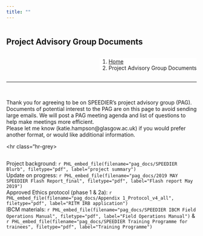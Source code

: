 ```yaml
---
title: ""
---
```


<!--Add a loading bar!-->
<script src="pace.js"></script>
<link href="pace_loadbar_loading.css" rel="stylesheet" />

<!--Create a block for title and breadcrumbs to appear on same line-->
<div style="width: 100%; display: inline-block;">
<div style="float: left; ">
# Project Advisory Group Documents
</div>
<div style="float: right;">
<ol class="breadcrumb" style="background-color:white;">
  <li class="breadcrumb-item"><a href="index.html">Home</a></li>
  <li class="breadcrumb-item active">Project Advisory Group Documents</li>
</ol>
</div>
</div>
<hr class="hr-orange">

<br>

<!--Begin page content!-->

Thank you for agreeing to be on SPEEDIER's project advisory group (PAG). Documents of potential interest to the PAG are on this page to avoid sending large emails. We will post a PAG meeting agenda and list of questions to help make meetings more efficient.
<br>
Please let me know (katie.hampson@glasgow.ac.uk) if you would prefer another format, or would like additional information.

<hr class="hr-grey>

<div style="display: inline-block; ">

Project background: `r PHL_embed_file(filename="pag_docs/SPEEDIER Blurb", filetype="pdf", label="project summary")`  
Update on progress: `r PHL_embed_file(filename="pag_docs/2019 MAY SPEEDIER Flash Report_final", filetype="pdf", label="Flash report May 2019")`  
Approved Ethics protocol (phase 1 & 2a): `r PHL_embed_file(filename="pag_docs/Appendix 1_Protocol_v4_all", filetype="pdf", label="RITM IRB application")`  
IBCM materials: `r PHL_embed_file(filename="pag_docs/SPEEDIER IBCM Field Operations Manual", filetype="pdf", label="Field Operations Manual")` & `r PHL_embed_file(filename="pag_docs/SPEEDIER Training Programme for trainees", filetype="pdf", label="Training Programme")`  

</div>
